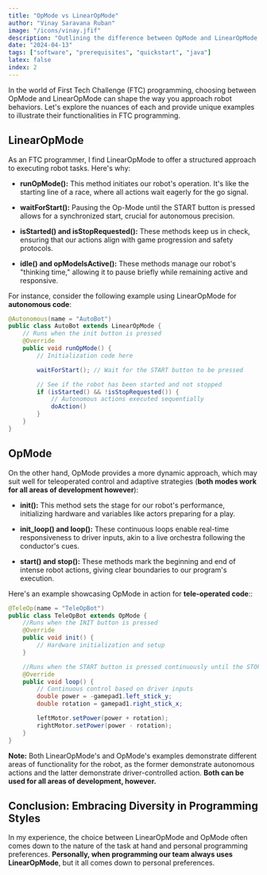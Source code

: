 ```yaml
---
title: "OpMode vs LinearOpMode"
author: "Vinay Saravana Ruban"
image: "/icons/vinay.jfif"
description: "Outlining the difference between OpMode and LinearOpMode in FTC programming and providing examples to illustrate their functionalities."
date: "2024-04-13"
tags: ["software", "prerequisites", "quickstart", "java"]
latex: false
index: 2
---
```


In the world of First Tech Challenge (FTC) programming, choosing between OpMode and LinearOpMode can shape the way you approach robot behaviors. Let's explore the nuances of each and provide unique examples to illustrate their functionalities in FTC programming.

## LinearOpMode

As an FTC programmer, I find LinearOpMode to offer a structured approach to executing robot tasks. Here's why:

- **runOpMode():** This method initiates our robot's operation. It's like the starting line of a race, where all actions wait eagerly for the go signal.

- **waitForStart():** Pausing the Op-Mode until the START button is pressed allows for a synchronized start, crucial for autonomous precision.

- **isStarted() and isStopRequested():** These methods keep us in check, ensuring that our actions align with game progression and safety protocols.

- **idle() and opModeIsActive():** These methods manage our robot's "thinking time," allowing it to pause briefly while remaining active and responsive.

For instance, consider the following example using LinearOpMode for **autonomous code**:

```java
@Autonomous(name = "AutoBot")
public class AutoBot extends LinearOpMode {
    // Runs when the init button is pressed
    @Override
    public void runOpMode() {
        // Initialization code here

        waitForStart(); // Wait for the START button to be pressed

        // See if the robot has been started and not stopped
        if (isStarted() && !isStopRequested()) {
            // Autonomous actions executed sequentially
            doAction()
        }
    }
}
```

## OpMode

On the other hand, OpMode provides a more dynamic approach, which may suit well for teleoperated control and adaptive strategies (**both modes work for all areas of development however**):

- **init():** This method sets the stage for our robot's performance, initializing hardware and variables like actors preparing for a play.

- **init_loop() and loop():** These continuous loops enable real-time responsiveness to driver inputs, akin to a live orchestra following the conductor's cues.

- **start() and stop():** These methods mark the beginning and end of intense robot actions, giving clear boundaries to our program's execution.

Here's an example showcasing OpMode in action for **tele-operated code**::

```java
@TeleOp(name = "TeleOpBot")
public class TeleOpBot extends OpMode {
    //Runs when the INIT button is pressed
    @Override
    public void init() {
        // Hardware initialization and setup
    }

    //Runs when the START button is pressed continuously until the STOP button is pressed
    @Override
    public void loop() {
        // Continuous control based on driver inputs
        double power = -gamepad1.left_stick_y;
        double rotation = gamepad1.right_stick_x;

        leftMotor.setPower(power + rotation);
        rightMotor.setPower(power - rotation);
    }
}
```

**Note:** Both LinearOpMode's and OpMode's examples demonstrate different areas of functionality for the robot, as the former demonstrate autonomous actions and the latter demonstrate driver-controlled action. **Both can be used for all areas of development, however.**

## Conclusion: Embracing Diversity in Programming Styles

In my experience, the choice between LinearOpMode and OpMode often comes down to the nature of the task at hand and personal programming preferences. **Personally, when programming our team always uses LinearOpMode**, but it all comes down to personal preferences.
